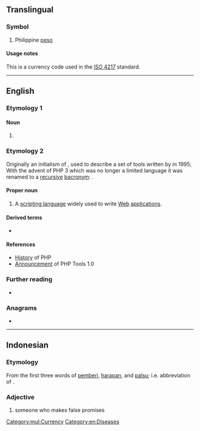 {{also|РНР}}
==Translingual==

===Symbol===
{{head|mul|symbol}}

# Philippine [[peso]]

====Usage notes====
This is a currency code used in the [[w:ISO 4217|ISO 4217]] standard.

[[Category:mul:Currency]]

----

==English==

===Etymology 1===

====Noun====
{{en-noun|-}}

# {{lb|en|pathology}} {{initialism of|en|pseudohypoparathyroidism}}

===Etymology 2===
Originally an initialism of {{m|en|[[personal]] [[home page]]}}, used to describe a set of tools written by {{w|Rasmus Lerdorf}} in 1995; With the advent of PHP 3 which was no longer a limited language it was renamed to a [[recursive]] [[bacronym]]: {{m|en|PHP: [[hypertext]] [[preprocessor]]}}.

====Proper noun====
{{en-proper noun}}

# {{lb|en|computer language}} A [[scripting language]] widely used to write [[Web]] [[application]]s.

====Derived terms====
* {{l|en|PHP-FPM}}

====References====
* [http://uk3.php.net/manual/en/history.php.php History] of PHP
* [http://groups.google.com/group/comp.infosystems.www.authoring.cgi/msg/cc7d43454d64d133 Announcement] of PHP Tools 1.0

===Further reading===
* {{pedia}}

===Anagrams===
* {{anagrams|en|a=hpp|HPP|PP&H|PPH}}

[[Category:en:Diseases]]

----

==Indonesian==

===Etymology===
From the first three words of [[pemberi]], [[harapan]], and [[palsu]]; i.e. abbreviation of {{l|id|pemberi harapan palsu}}.

===Adjective===
{{head|id|adjective}}

# {{lb|id|slang}} someone who makes false promises
#: {{ux|id|Lu jangan '''PHP'''-in gua ya!!!|Don't '''make false promises''' to me!!!}}